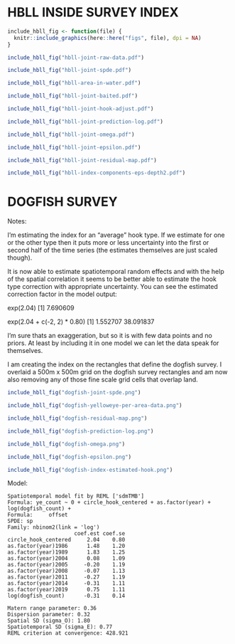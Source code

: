 # HBLL INSIDE SURVEY INDEX

```r
include_hbll_fig <- function(file) {
  knitr::include_graphics(here::here("figs", file), dpi = NA)
}
```

```r
include_hbll_fig("hbll-joint-raw-data.pdf")
```

```r
include_hbll_fig("hbll-joint-spde.pdf")
```

```r
include_hbll_fig("hbll-area-in-water.pdf")
```

```r
include_hbll_fig("hbll-joint-baited.pdf")
```

```r
include_hbll_fig("hbll-joint-hook-adjust.pdf")
```

```r
include_hbll_fig("hbll-joint-prediction-log.pdf")
```

```r
include_hbll_fig("hbll-joint-omega.pdf")
```

```r
include_hbll_fig("hbll-joint-epsilon.pdf")
```

```r
include_hbll_fig("hbll-joint-residual-map.pdf")
```

```r
include_hbll_fig("hbll-index-components-eps-depth2.pdf")
```


# DOGFISH SURVEY

Notes:

I'm estimating the index for an "average" hook type. If we estimate for one or the other type then it puts more or less uncertainty into the first or second half of the time series (the estimates themselves are just scaled though).

It is now able to estimate spatiotemporal random effects and with the help of the spatial correlation it seems to be better able to estimate the hook type correction with appropriate uncertainty. You can see the estimated correction factor in the model output:

exp(2.04)
[1] 7.690609

exp(2.04 + c(-2, 2) * 0.80)
[1]  1.552707 38.091837

I'm sure thats an exaggeration, but so it is with few data points and no priors. At least by including it in one model we can let the data speak for themselves.

I am creating the index on the rectangles that define the dogfish survey. I overlaid a 500m x 500m grid on the dogfish survey rectangles and am now also removing any of those fine scale grid cells that overlap land.

```r
include_hbll_fig("dogfish-joint-spde.png")
```

```r
include_hbll_fig("dogfish-yelloweye-per-area-data.png")
```

```r
include_hbll_fig("dogfish-residual-map.png")
```

```r
include_hbll_fig("dogfish-prediction-log.png")
```

```r
include_hbll_fig("dogfish-omega.png")
```

```r
include_hbll_fig("dogfish-epsilon.png")
```

```r
include_hbll_fig("dogfish-index-estimated-hook.png")
```

\clearpage

Model:

```
Spatiotemporal model fit by REML ['sdmTMB']
Formula: ye_count ~ 0 + circle_hook_centered + as.factor(year) + log(dogfish_count) + 
Formula:     offset
SPDE: sp
Family: nbinom2(link = 'log')
                     coef.est coef.se
circle_hook_centered     2.04    0.80
as.factor(year)1986      1.48    1.20
as.factor(year)1989      1.83    1.25
as.factor(year)2004      0.08    1.09
as.factor(year)2005     -0.20    1.19
as.factor(year)2008     -0.07    1.13
as.factor(year)2011     -0.27    1.19
as.factor(year)2014     -0.31    1.11
as.factor(year)2019      0.75    1.11
log(dogfish_count)      -0.31    0.14

Matern range parameter: 0.36
Dispersion parameter: 0.32
Spatial SD (sigma_O): 1.80
Spatiotemporal SD (sigma_E): 0.77
REML criterion at convergence: 428.921
```
